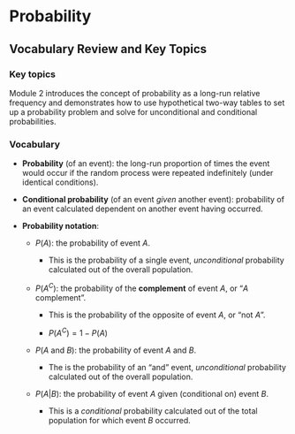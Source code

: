 # Probability

## Vocabulary Review and Key Topics

### Key topics

Module 2 introduces the concept of probability as a long-run relative frequency and demonstrates how to use hypothetical two-way tables to set up a probability problem and solve for unconditional and conditional probabilities.

### Vocabulary

* **Probability** (of an event): the long-run proportion of times the event would occur if the random process were repeated indefinitely (under identical conditions).

* **Conditional probability** (of an event _given_ another event): probability of an event calculated dependent on another event having occurred.

* **Probability notation**:

    * $P(A)$: the probability of event $A$.
    
        - This is the probability of a single event, _unconditional_ probability calculated out of the overall population.
        
    * $P(A^C)$: the probability of the **complement** of event $A$, or "$A$ complement".
    
        - This is the probability of the opposite of event $A$, or "not $A$".
        
        - $P(A^C) = 1 - P(A)$
        
    * $P(A\text{ and }B)$: the probability of event $A$ and $B$.
    
        - The is the probability of an "and" event, _unconditional_ probability calculated out of the overall population.
        
    * $P(A|B)$: the probability of event $A$ given (conditional on) event $B$.
    
        - This is a _conditional_ probability calculated out of the total population for which event $B$ occurred.
        

        

    
    
\newpage